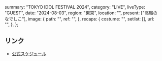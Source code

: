   summary: "TOKYO IDOL FESTIVAL 2024",
  category: "LIVE",
  liveType: "GUEST",
  date: "2024-08-03",
  region: "東京",
  location: "",
  present: ["高嶺のなでしこ"],
  image: {
    path: "",
    ref: "",
  },
  recaps: {
    costume: "",
    setlist: [],
    url: "",
  },
};

## リンク

- [公式スケジュール](https://takanenonadeshiko.jp/?p=2159)
